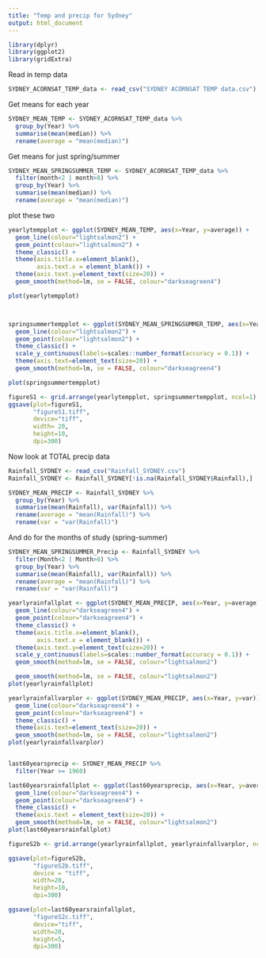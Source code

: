 ```yaml
---
title: "Temp and precip for Sydney"
output: html_document
---
```


```r
library(dplyr)
library(ggplot2)
library(gridExtra)
```

Read in temp data

```r
SYDNEY_ACORNSAT_TEMP_data <- read_csv("SYDNEY ACORNSAT TEMP data.csv")

```

Get means for each year

```r
SYDNEY_MEAN_TEMP <- SYDNEY_ACORNSAT_TEMP_data %>%
  group_by(Year) %>%
  summarise(mean(median)) %>%
  rename(average = "mean(median)")
```

Get means for just spring/summer

```r
SYDNEY_MEAN_SPRINGSUMMER_TEMP <- SYDNEY_ACORNSAT_TEMP_data %>%
  filter(month<2 | month>8) %>%
  group_by(Year) %>%
  summarise(mean(median)) %>%
  rename(average = "mean(median)")
```

plot these two 

```r
yearlytempplot <- ggplot(SYDNEY_MEAN_TEMP, aes(x=Year, y=average)) +
  geom_line(colour="lightsalmon2") +
  geom_point(colour="lightsalmon2") +
  theme_classic() +
  theme(axis.title.x=element_blank(),
        axis.text.x = element_blank()) +
  theme(axis.text.y=element_text(size=20)) +
  geom_smooth(method=lm, se = FALSE, colour="darkseagreen4")

plot(yearlytempplot)



springsummertempplot <- ggplot(SYDNEY_MEAN_SPRINGSUMMER_TEMP, aes(x=Year, y=average)) +
  geom_line(colour="lightsalmon2") +
  geom_point(colour="lightsalmon2") +
  theme_classic() +
  scale_y_continuous(labels=scales::number_format(accuracy = 0.1)) +
  theme(axis.text=element_text(size=20)) +
  geom_smooth(method=lm, se = FALSE, colour="darkseagreen4")

plot(springsummertempplot)

figureS1 <- grid.arrange(yearlytempplot, springsummertempplot, ncol=1)
ggsave(plot=figureS1,
       "figureS1.tiff",
       device="tiff",
       width= 20,
       height=10,
       dpi=300)

```

Now look at TOTAL precip data

```r
Rainfall_SYDNEY <- read_csv("Rainfall_SYDNEY.csv")
Rainfall_SYDNEY <- Rainfall_SYDNEY[!is.na(Rainfall_SYDNEY$Rainfall),]
```

```r
SYDNEY_MEAN_PRECIP <- Rainfall_SYDNEY %>%
  group_by(Year) %>%
  summarise(mean(Rainfall), var(Rainfall)) %>%
  rename(average = "mean(Rainfall)") %>%
  rename(var = "var(Rainfall)")
```

And do for the months of study (spring-summer)

```r
SYDNEY_MEAN_SPRINGSUMMER_Precip <- Rainfall_SYDNEY %>%
  filter(Month<2 | Month>8) %>%
  group_by(Year) %>%
  summarise(mean(Rainfall), var(Rainfall)) %>%
  rename(average = "mean(Rainfall)") %>%
  rename(var = "var(Rainfall)")
```

```r
yearlyrainfallplot <- ggplot(SYDNEY_MEAN_PRECIP, aes(x=Year, y=average)) +
  geom_line(colour="darkseagreen4") +
  geom_point(colour="darkseagreen4") +
  theme_classic() +
  theme(axis.title.x=element_blank(),
        axis.text.x = element_blank()) +
  theme(axis.text.y=element_text(size=20)) +
  scale_y_continuous(labels=scales::number_format(accuracy = 0.1)) +
  geom_smooth(method=lm, se = FALSE, colour="lightsalmon2")

  geom_smooth(method=lm, se = FALSE, colour="lightsalmon2")
plot(yearlyrainfallplot)

yearlyrainfallvarplor <- ggplot(SYDNEY_MEAN_PRECIP, aes(x=Year, y=var)) +
  geom_line(colour="darkseagreen4") +
  geom_point(colour="darkseagreen4") +
  theme_classic() +
  theme(axis.text=element_text(size=20)) +
  geom_smooth(method=lm, se = FALSE, colour="lightsalmon2")
plot(yearlyrainfallvarplor)


last60yearsprecip <- SYDNEY_MEAN_PRECIP %>%
  filter(Year >= 1960)

last60yearsrainfallplot <- ggplot(last60yearsprecip, aes(x=Year, y=average)) +
  geom_line(colour="darkseagreen4") +
  geom_point(colour="darkseagreen4") +
  theme_classic() +
  theme(axis.text = element_text(size=20)) +
  geom_smooth(method=lm, se = FALSE, colour="lightsalmon2")
plot(last60yearsrainfallplot)

figureS2b <- grid.arrange(yearlyrainfallplot, yearlyrainfallvarplor, ncol=1)

ggsave(plot=figureS2b,
       "figureS2b.tiff",
       device = "tiff",
       width=20,
       height=10,
       dpi=300)

ggsave(plot=last60yearsrainfallplot,
       "figureS2c.tiff",
       device="tiff",
       width=20,
       height=5,
       dpi=300)


```

